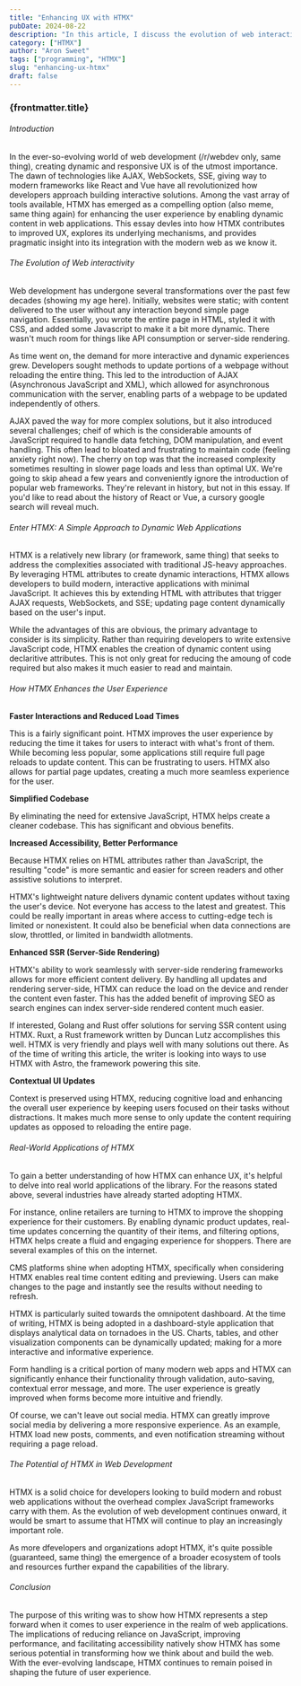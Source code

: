 ```yaml
---
title: "Enhancing UX with HTMX"
pubDate: 2024-08-22
description: "In this article, I discuss the evolution of web interactivity and ways HTMX can be used to enhance UX."
category: ["HTMX"]
author: "Aron Sweet"
tags: ["programming", "HTMX"]
slug: "enhancing-ux-htmx"
draft: false
---
```


### {frontmatter.title}

###### Introduction

In the ever-so-evolving world of web development (/r/webdev only, same thing), creating dynamic and responsive UX is of the utmost importance. The dawn of technologies like AJAX, WebSockets, SSE, giving way to modern frameworks like React and Vue have all revolutionized how developers approach building interactive solutions. Among the vast array of tools available, HTMX has emerged as a compelling option (also meme, same thing again) for enhancing the user experience by enabling dynamic content in web applications. This essay devles into how HTMX contributes to improved UX, explores its underlying mechanisms, and provides pragmatic insight into its integration with the modern web as we know it.

###### The Evolution of Web interactivity

Web development has undergone several transformations over the past few decades (showing my age here). Initially, websites were static; with content delivered to the user without any interaction beyond simple page navigation. Essentially, you wrote the entire page in HTML, styled it with CSS, and added some Javascript to make it a bit more dynamic. There wasn't much room for things like API consumption or server-side rendering.

As time went on, the demand for more interactive and dynamic experiences grew. Developers sought methods to update portions of a webpage without reloading the entire thing. This led to the introduction of AJAX (Asynchronous JavaScript and XML), which allowed for asynchronous communication with the server, enabling parts of a webpage to be updated independently of others.

AJAX paved the way for more complex solutions, but it also introduced several challenges; cheif of which is the considerable amounts of JavaScript required to handle data fetching, DOM manipulation, and event handling. This often lead to bloated and frustrating to maintain code (feeling anxiety right now). The cherry on top was that the increased complexity sometimes resulting in slower page loads and less than optimal UX. We're going to skip ahead a few years and conveniently ignore the introduction of popular web frameworks. They're relevant in history, but not in this essay. If you'd like to read about the history of React or Vue, a cursory google search will reveal much.

###### Enter HTMX: A Simple Approach to Dynamic Web Applications

HTMX is a relatively new library (or framework, same thing) that seeks to address the complexities associated with traditional JS-heavy approaches. By leveraging HTML attributes to create dynamic interactions, HTMX allows developers to build modern, interactive applications with minimal JavaScript. It achieves this by extending HTML with attributes that trigger AJAX requests, WebSockets, and SSE; updating page content dynamically based on the user's input.

While the advantages of this are obvious, the primary advantage to consider is its simplicity. Rather than requiring developers to write extensive JavaScript code, HTMX enables the creation of dynamic content using declaritive attributes. This is not only great for reducing the amoung of code required but also makes it much easier to read and maintain.

###### How HTMX Enhances the User Experience

**Faster Interactions and Reduced Load Times**

This is a fairly significant point. HTMX improves the user experience by reducing the time it takes for users to interact with what's front of them. While becoming less popular, some applications still require full page reloads to update content. This can be frustrating to users. HTMX also allows for partial page updates, creating a much more seamless experience for the user.

**Simplified Codebase**

By eliminating the need for extensive JavaScript, HTMX helps create a cleaner codebase. This has significant and obvious benefits.

**Increased Accessibility, Better Performance**

Because HTMX relies on HTML attributes rather than JavaScript, the resulting "code" is more semantic and easier for screen readers and other assistive solutions to interpret.

HTMX's lightweight nature delivers dynamic content updates without taxing the user's device. Not everyone has access to the latest and greatest. This could be really important in areas where access to cutting-edge tech is limited or nonexistent. It could also be beneficial when data connections are slow, throttled, or limited in bandwidth allotments.

**Enhanced SSR (Server-Side Rendering)**

HTMX's ability to work seamlessly with server-side rendering frameworks allows for more efficient content delivery. By handling all updates and rendering server-side, HTMX can reduce the load on the device and render the content even faster. This has the added benefit of improving SEO as search engines can index server-side rendered content much easier.

If interested, Golang and Rust offer solutions for serving SSR content using HTMX. Ruxt, a Rust framework written by Duncan Lutz accomplishes this well. HTMX is very friendly and plays well with many solutions out there. As of the time of writing this article, the writer is looking into ways to use HTMX with Astro, the framework powering this site.

**Contextual UI Updates**

Context is preserved using HTMX, reducing cognitive load and enhancing the overall user experience by keeping users focused on their tasks without distractions. It makes much more sense to only update the content requiring updates as opposed to reloading the entire page.

###### Real-World Applications of HTMX

To gain a better understanding of how HTMX can enhance UX, it's helpful to delve into real world applications of the library. For the reasons stated above, several industries have already started adopting HTMX.

For instance, online retailers are turning to HTMX to improve the shopping experience for their customers. By enabling dynamic product updates, real-time updates concerning the quantity of their items, and filtering options, HTMX helps create a fluid and engaging experience for shoppers. There are several examples of this on the internet.

CMS platforms shine when adopting HTMX, specifically when considering HTMX enables real time content editing and previewing. Users can make changes to the page and instantly see the results without needing to refresh.

HTMX is particularly suited towards the omnipotent dashboard. At the time of writing, HTMX is being adopted in a dashboard-style application that displays analytical data on tornadoes in the US. Charts, tables, and other visualization components can be dynamically updated; making for a more interactive and informative experience.

Form handling is a critical portion of many modern web apps and HTMX can significantly enhance their functionality through validation, auto-saving, contextual error message, and more. The user experience is greatly improved when forms become more intuitive and friendly.

Of course, we can't leave out social media. HTMX can greatly improve social media by delivering a more responsive experience. As an example, HTMX load new posts, comments, and even notification streaming without requiring a page reload.

###### The Potential of HTMX in Web Development

HTMX is a solid choice for developers looking to build modern and robust web applications without the overhead complex JavaScript frameworks carry with them. As the evolution of web development continues onward, it would be smart to assume that HTMX will continue to play an increasingly important role.

As more dfevelopers and organizations adopt HTMX, it's quite possible (guaranteed, same thing) the emergence of a broader ecosystem of tools and resources further expand the capabilities of the library.

###### Conclusion

The purpose of this writing was to show how HTMX represents a step forward when it comes to user experience in the realm of web applications. The implications of reducing reliance on JavaScript, improving performance, and facilitating accessibility natively show HTMX has some serious potential in transforming how we think about and build the web. With the ever-evolving landscape, HTMX continues to remain poised in shaping the future of user experience.
